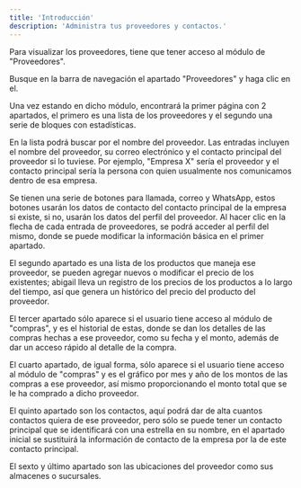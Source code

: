 ```yaml
---
title: 'Introducción'
description: 'Administra tus proveedores y contactos.'
---
```


Para visualizar los proveedores, tiene que tener acceso al módulo de "Proveedores".

Busque en la barra de navegación el apartado "Proveedores" y haga clic en el.

Una vez estando en dicho módulo, encontrará la primer página con 2 apartados, el primero es una lista de los proveedores y el segundo una serie de bloques con estadísticas. 

En la lista podrá buscar por el nombre del proveedor. 
Las entradas incluyen el nombre del proveedor, su correo electrónico y el contacto principal del proveedor si lo tuviese. Por ejemplo, "Empresa X" sería el proveedor y el contacto principal sería la persona con quien usualmente nos comunicamos dentro de esa empresa. 

Se tienen una serie de botones para llamada, correo y WhatsApp, estos botones usarán los datos de contacto del contacto principal de la empresa si existe, si no, usarán los datos del perfil del proveedor.
Al hacer clic en la flecha de cada entrada de proveedores, se podrá acceder al perfil del mismo, donde se puede modificar la información básica en el primer apartado. 

El segundo apartado es una lista de los productos que maneja ese proveedor, se pueden agregar nuevos o modificar el precio de los existentes; abigail lleva un registro de los precios de los productos a lo largo del tiempo, así que genera un histórico del precio del producto del proveedor. 

El tercer apartado sólo aparece si el usuario tiene acceso al módulo de "compras", y es el historial de estas, donde se dan los detalles de las compras hechas a ese proveedor, como su fecha y el monto, además de dar un acceso rápido al detalle de la compra. 

El cuarto apartado, de igual forma, sólo aparece si el usuario tiene acceso al módulo de "compras" y es el gráfico por mes y año de los montos de las compras a ese proveedor, así mismo proporcionando el monto total que se le ha comprado a dicho proveedor. 

El quinto apartado son los contactos, aquí podrá dar de alta cuantos contactos quiera de ese proveedor, pero sólo se puede tener un contacto principal que se identificará con una estrella en su nombre, en el apartado inicial se sustituirá la información de contacto de la empresa por la de este contacto principal. 

El sexto y último apartado son las ubicaciones del proveedor como sus almacenes o sucursales. 